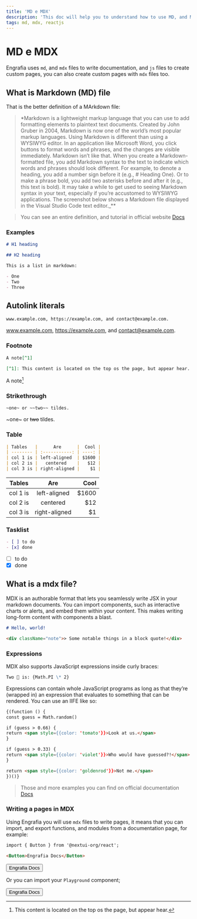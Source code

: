```yaml
---
title: 'MD e MDX'
description: 'This doc will help you to understand how to use MD, and MDX files.'
tags: md, mdx, reactjs
---
```




# MD e MDX

Engrafia uses `md`, and `mdx` files to write documentation, and `js` files to create custom pages, you can also create custom pages with `mdx` files too.

## What is Markdown (MD) file

That is the better definition of a MArkdown file:

> \*Markdown is a lightweight markup language that you can use to add formatting elements to plaintext text documents. Created by John Gruber in 2004, Markdown is now one of the world’s most popular markup languages.
> Using Markdown is different than using a WYSIWYG editor. In an application like Microsoft Word, you click buttons to format words and phrases, and the changes are visible immediately. Markdown isn’t like that. When you create a Markdown-formatted file, you add Markdown syntax to the text to indicate which words and phrases should look different.
> For example, to denote a heading, you add a number sign before it (e.g., # Heading One). Or to make a phrase bold, you add two asterisks before and after it (e.g., this text is bold). It may take a while to get used to seeing Markdown syntax in your text, especially if you’re accustomed to WYSIWYG applications. The screenshot below shows a Markdown file displayed in the Visual Studio Code text editor.\_\*\*

> You can see an entire definition, and tutorial in official website [Docs](https://www.markdownguide.org/getting-started/)

### Examples

```md
# H1 heading

## H2 heading

This is a list in markdown:

- One
- Two
- Three
```

## Autolink literals

```md
www.example.com, https://example.com, and contact@example.com.
```

www.example.com, https://example.com, and contact@example.com.

### Footnote

```md
A note[^1]

[^1]: This content is located on the top os the page, but appear hear.
```

A note[^1]

[^1]: This content is located on the top os the page, but appear hear.

### Strikethrough

```md
~one~ or ~~two~~ tildes.
```

~one~ or ~~two~~ tildes.

### Table

```md
| Tables   |      Are      |  Cool |
| -------- | :-----------: | ----: |
| col 1 is | left-aligned  | $1600 |
| col 2 is |   centered    |   $12 |
| col 3 is | right-aligned |    $1 |
```

| Tables   |      Are      |  Cool |
| -------- | :-----------: | ----: |
| col 1 is | left-aligned  | $1600 |
| col 2 is |   centered    |   $12 |
| col 3 is | right-aligned |    $1 |

### Tasklist

```md
- [ ] to do
- [x] done
```

- [ ] to do
- [x] done

## What is a mdx file?

MDX is an authorable format that lets you seamlessly write JSX in your markdown documents. You can import components, such as interactive charts or alerts, and embed them within your content. This makes writing long-form content with components a blast.

```md
# Hello, world!

<div className="note">> Some notable things in a block quote!</div>
```

### Expressions

MDX also supports JavaScript expressions inside curly braces:

```md
Two 🍰 is: {Math.PI \* 2}
```

Expressions can contain whole JavaScript programs as long as that they’re (wrapped in) an expression that evaluates to something that can be rendered. You can use an IIFE like so:

```md
{(function () {
const guess = Math.random()

if (guess > 0.66) {
return <span style={{color: 'tomato'}}>Look at us.</span>
}

if (guess > 0.33) {
return <span style={{color: 'violet'}}>Who would have guessed?!</span>
}

return <span style={{color: 'goldenrod'}}>Not me.</span>
})()}
```

> Those and more examples you can find on official documentation [Docs](https://mdxjs.com/docs/what-is-mdx/)

### Writing a pages in MDX

Using Engrafia you will use `mdx` files to write pages, it means that you can import, and export functions, and modules from a documentation page, for example:

```md
import { Button } from '@nextui-org/react';

<Button>Engrafia Docs</Button>
```

<Button>Engrafia Docs</Button>

<Spacer x={2} />

Or you can import your `Playground` component;

<Spacer x={2} />

<Playground>
  <Button>Engrafia Docs</Button>
</Playground>

